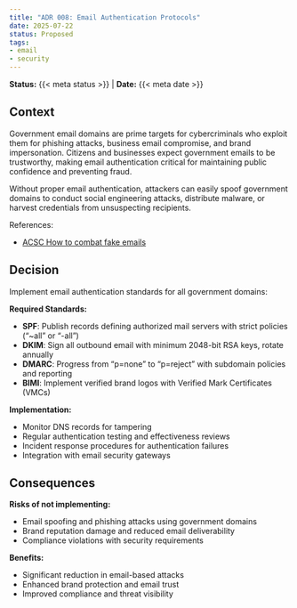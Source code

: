 ```yaml
---
title: "ADR 008: Email Authentication Protocols"
date: 2025-07-22
status: Proposed
tags:
- email
- security
---
```


**Status:** {{< meta status >}} | **Date:** {{< meta date >}}

## Context

Government email domains are prime targets for cybercriminals who exploit them for phishing attacks, business email compromise, and brand impersonation. Citizens and businesses expect government emails to be trustworthy, making email authentication critical for maintaining public confidence and preventing fraud.

Without proper email authentication, attackers can easily spoof government domains to conduct social engineering attacks, distribute malware, or harvest credentials from unsuspecting recipients.

References:

- [ACSC How to combat fake emails](https://www.cyber.gov.au/resources-business-and-government/maintaining-devices-and-systems/system-hardening-and-administration/email-hardening/how-combat-fake-emails)

## Decision

Implement email authentication standards for all government domains:

**Required Standards:**

- **SPF**: Publish records defining authorized mail servers with strict policies ("~all" or "-all")
- **DKIM**: Sign all outbound email with minimum 2048-bit RSA keys, rotate annually
- **DMARC**: Progress from "p=none" to "p=reject" with subdomain policies and reporting
- **BIMI**: Implement verified brand logos with Verified Mark Certificates (VMCs)

**Implementation:**

- Monitor DNS records for tampering
- Regular authentication testing and effectiveness reviews
- Incident response procedures for authentication failures
- Integration with email security gateways

## Consequences

**Risks of not implementing:**

- Email spoofing and phishing attacks using government domains
- Brand reputation damage and reduced email deliverability
- Compliance violations with security requirements

**Benefits:**

- Significant reduction in email-based attacks
- Enhanced brand protection and email trust
- Improved compliance and threat visibility
